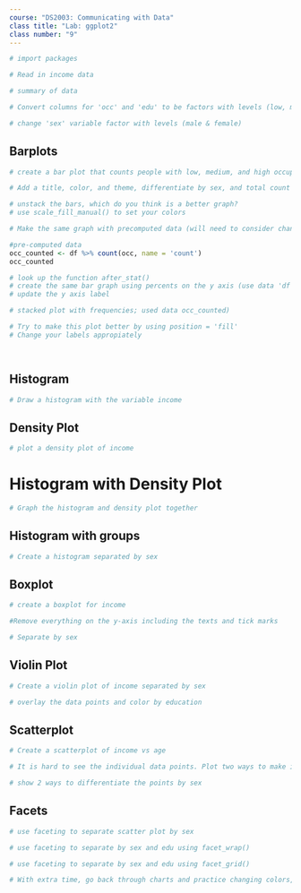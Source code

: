 ```yaml
---
course: "DS2003: Communicating with Data"
class title: "Lab: ggplot2"
class number: "9"
---
```


```r
# import packages

```


```r
# Read in income data

```

```r
# summary of data

```

```r
# Convert columns for 'occ' and 'edu' to be factors with levels (low, med, high)

```

```r
# change 'sex' variable factor with levels (male & female)

```

## Barplots

```r
# create a bar plot that counts people with low, medium, and high occupation status respectively

```


```r
# Add a title, color, and theme, differentiate by sex, and total count labels over the bars (don't be afraid to google)


```

```r
# unstack the bars, which do you think is a better graph?
# use scale_fill_manual() to set your colors

```


```r
# Make the same graph with precomputed data (will need to consider changing default settings)

#pre-computed data
occ_counted <- df %>% count(occ, name = 'count') 
occ_counted

```


```r
# look up the function after_stat()
# create the same bar graph using percents on the y axis (use data 'df')
# update the y axis label

```


```r
# stacked plot with frequencies; used data occ_counted)

```

```r
# Try to make this plot better by using position = 'fill'
# Change your labels appropiately

  
```

## Histogram

```r
# Draw a histogram with the variable income

```

## Density Plot

```r
# plot a density plot of income

```

# Histogram with Density Plot

```r
# Graph the histogram and density plot together

```

## Histogram with groups

```r
# Create a histogram separated by sex

```

## Boxplot

```r
# create a boxplot for income

```

```r
#Remove everything on the y-axis including the texts and tick marks

```

```r
# Separate by sex

```

## Violin Plot

```r
# Create a violin plot of income separated by sex

```

```r
# overlay the data points and color by education

```
## Scatterplot

```r
# Create a scatterplot of income vs age

```


```r
# It is hard to see the individual data points. Plot two ways to make it easy to see individual points

```

```r
# show 2 ways to differentiate the points by sex

```

## Facets
```r
# use faceting to separate scatter plot by sex

```

```r
# use faceting to separate by sex and edu using facet_wrap()

```

```r
# use faceting to separate by sex and edu using facet_grid()

```

```r
# With extra time, go back through charts and practice changing colors, themes, labels, etc...

```

